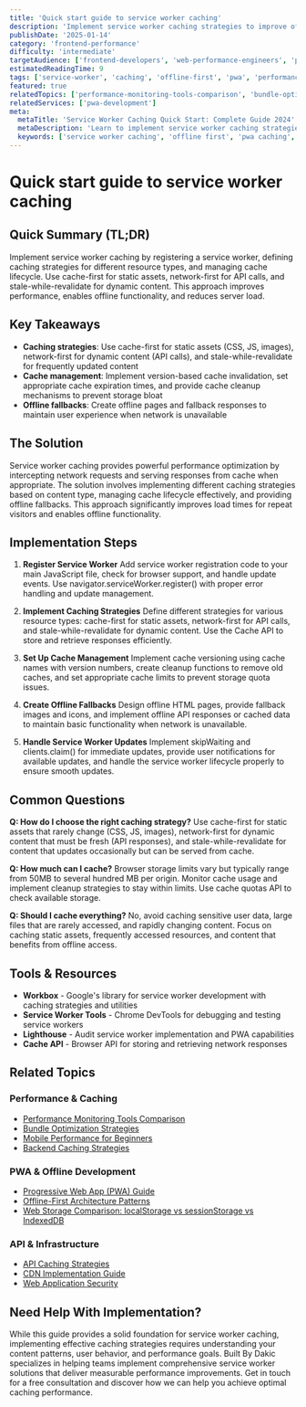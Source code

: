 ```yaml
---
title: 'Quick start guide to service worker caching'
description: 'Implement service worker caching strategies to improve offline performance, reduce server load, and deliver faster user experiences with practical examples.'
publishDate: '2025-01-14'
category: 'frontend-performance'
difficulty: 'intermediate'
targetAudience: ['frontend-developers', 'web-performance-engineers', 'pwa-developers']
estimatedReadingTime: 9
tags: ['service-worker', 'caching', 'offline-first', 'pwa', 'performance']
featured: true
relatedTopics: ['performance-monitoring-tools-comparison', 'bundle-optimization-strategies', 'mobile-performance-beginners', 'progressive-web-app-pwa-guide', 'backend-caching-strategies', 'cdn-implementation-guide', 'offline-first-architecture-patterns', 'web-storage-comparison-localstorage-sessionstorage-indexeddb', 'api-caching-strategies', 'web-application-security']
relatedServices: ['pwa-development']
meta:
  metaTitle: 'Service Worker Caching Quick Start: Complete Guide 2024'
  metaDescription: 'Learn to implement service worker caching strategies for offline performance and faster loads. Quick start guide with practical examples and best practices.'
  keywords: ['service worker caching', 'offline first', 'pwa caching', 'performance caching', 'service worker tutorial']
---
```


# Quick start guide to service worker caching

## Quick Summary (TL;DR)

Implement service worker caching by registering a service worker, defining caching strategies for different resource types, and managing cache lifecycle. Use cache-first for static assets, network-first for API calls, and stale-while-revalidate for dynamic content. This approach improves performance, enables offline functionality, and reduces server load.

## Key Takeaways

- **Caching strategies**: Use cache-first for static assets (CSS, JS, images), network-first for dynamic content (API calls), and stale-while-revalidate for frequently updated content
- **Cache management**: Implement version-based cache invalidation, set appropriate cache expiration times, and provide cache cleanup mechanisms to prevent storage bloat
- **Offline fallbacks**: Create offline pages and fallback responses to maintain user experience when network is unavailable

## The Solution

Service worker caching provides powerful performance optimization by intercepting network requests and serving responses from cache when appropriate. The solution involves implementing different caching strategies based on content type, managing cache lifecycle effectively, and providing offline fallbacks. This approach significantly improves load times for repeat visitors and enables offline functionality.

## Implementation Steps

1. **Register Service Worker**
   Add service worker registration code to your main JavaScript file, check for browser support, and handle update events. Use navigator.serviceWorker.register() with proper error handling and update management.

2. **Implement Caching Strategies**
   Define different strategies for various resource types: cache-first for static assets, network-first for API calls, and stale-while-revalidate for dynamic content. Use the Cache API to store and retrieve responses efficiently.

3. **Set Up Cache Management**
   Implement cache versioning using cache names with version numbers, create cleanup functions to remove old caches, and set appropriate cache limits to prevent storage quota issues.

4. **Create Offline Fallbacks**
   Design offline HTML pages, provide fallback images and icons, and implement offline API responses or cached data to maintain basic functionality when network is unavailable.

5. **Handle Service Worker Updates**
   Implement skipWaiting and clients.claim() for immediate updates, provide user notifications for available updates, and handle the service worker lifecycle properly to ensure smooth updates.

## Common Questions

**Q: How do I choose the right caching strategy?**
Use cache-first for static assets that rarely change (CSS, JS, images), network-first for dynamic content that must be fresh (API responses), and stale-while-revalidate for content that updates occasionally but can be served from cache.

**Q: How much can I cache?**
Browser storage limits vary but typically range from 50MB to several hundred MB per origin. Monitor cache usage and implement cleanup strategies to stay within limits. Use cache quotas API to check available storage.

**Q: Should I cache everything?**
No, avoid caching sensitive user data, large files that are rarely accessed, and rapidly changing content. Focus on caching static assets, frequently accessed resources, and content that benefits from offline access.

## Tools & Resources

- **Workbox** - Google's library for service worker development with caching strategies and utilities
- **Service Worker Tools** - Chrome DevTools for debugging and testing service workers
- **Lighthouse** - Audit service worker implementation and PWA capabilities
- **Cache API** - Browser API for storing and retrieving network responses

## Related Topics

### Performance & Caching
- [Performance Monitoring Tools Comparison](/category/frontend-performance/performance-monitoring-tools-comparison)
- [Bundle Optimization Strategies](/category/frontend-performance/bundle-optimization-strategies)
- [Mobile Performance for Beginners](/category/frontend-performance/mobile-performance-beginners)
- [Backend Caching Strategies](/category/backend-development/backend-caching-strategies)

### PWA & Offline Development
- [Progressive Web App (PWA) Guide](/category/web-development/progressive-web-app-pwa-guide)
- [Offline-First Architecture Patterns](/topics/offline-first-architecture-patterns)
- [Web Storage Comparison: localStorage vs sessionStorage vs IndexedDB](/topics/web-storage-comparison-localstorage-sessionstorage-indexeddb)

### API & Infrastructure
- [API Caching Strategies](/topics/api-caching-strategies)
- [CDN Implementation Guide](/category/devops-cloud/cdn-implementation-guide)
- [Web Application Security](/category/security-best-practices/web-application-security)

## Need Help With Implementation?

While this guide provides a solid foundation for service worker caching, implementing effective caching strategies requires understanding your content patterns, user behavior, and performance goals. Built By Dakic specializes in helping teams implement comprehensive service worker solutions that deliver measurable performance improvements. Get in touch for a free consultation and discover how we can help you achieve optimal caching performance.
